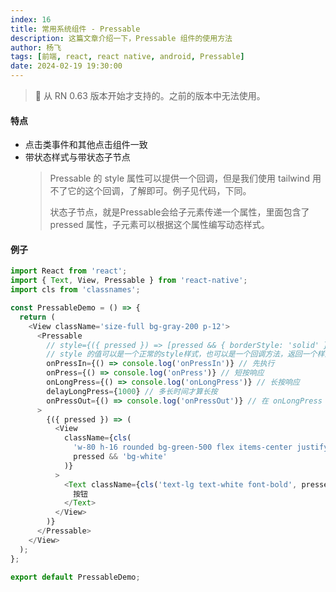 ```yaml
---
index: 16
title: 常用系统组件 - Pressable
description: 这篇文章介绍一下，Pressable 组件的使用方法
author: 杨飞
tags: [前端, react, react native, android, Pressable]
date: 2024-02-19 19:30:00
---
```


> 📌 从 RN 0.63 版本开始才支持的。之前的版本中无法使用。

#### 特点

- 点击类事件和其他点击组件一致
- 带状态样式与带状态子节点
  > Pressable 的 style 属性可以提供一个回调，但是我们使用 tailwind 用不了它的这个回调，了解即可。例子见代码，下同。
  >
  > 状态子节点，就是Pressable会给子元素传递一个属性，里面包含了 pressed 属性，子元素可以根据这个属性编写动态样式。


#### 例子

```javascript
import React from 'react';
import { Text, View, Pressable } from 'react-native';
import cls from 'classnames';

const PressableDemo = () => {
  return (
    <View className='size-full bg-gray-200 p-12'>
      <Pressable
        // style={({ pressed }) => [pressed && { borderStyle: 'solid' }]}
        // style 的值可以是一个正常的style样式，也可以是一个回调方法，返回一个样式对象或者样式对象的数组。
        onPressIn={() => console.log('onPressIn')} // 先执行
        onPress={() => console.log('onPress')} // 短按响应
        onLongPress={() => console.log('onLongPress')} // 长按响应
        delayLongPress={1000} // 多长时间才算长按
        onPressOut={() => console.log('onPressOut')} // 在 onLongPress 和 onPress 之后执行，这点和其他的按钮组件不一样！
      >
        {({ pressed }) => (
          <View
            className={cls(
              'w-80 h-16 rounded bg-green-500 flex items-center justify-center',
              pressed && 'bg-white'
            )}
          >
            <Text className={cls('text-lg text-white font-bold', pressed && 'text-green-400')}>
              按钮
            </Text>
          </View>
        )}
      </Pressable>
    </View>
  );
};

export default PressableDemo;
```
